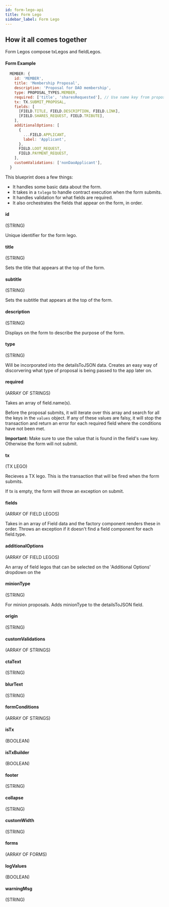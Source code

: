 ```yaml
---
id: form-lego-api
title: Form Lego
sidebar_label: Form Lego
---
```


## How it all comes together

Form Legos compose txLegos and fieldLegos.

#### Form Example

```js
  MEMBER: {
    id: 'MEMBER',
    title: 'Membership Proposal',
    description: 'Proposal for DAO membership',
    type: PROPOSAL_TYPES.MEMBER,
    required: ['title', 'sharesRequested'], // Use name key from proposal type object
    tx: TX.SUBMIT_PROPOSAL,
    fields: [
      [FIELD.TITLE, FIELD.DESCRIPTION, FIELD.LINK],
      [FIELD.SHARES_REQUEST, FIELD.TRIBUTE],
    ],
    additionalOptions: [
      {
        ...FIELD.APPLICANT,
        label: 'Applicant',
      },
      FIELD.LOOT_REQUEST,
      FIELD.PAYMENT_REQUEST,
    ],
    customValidations: ['nonDaoApplicant'],
  }
```

This blueprint does a few things:

- It handles some basic data about the form.
- It takes in a `txlego` to handle contract execution when the form submits.
- It handles validation for what fields are required.
- It also orchestrates the fields that appear on the form, in order.

#### id

(STRING)

Unique identifier for the form lego.

#### title

(STRING)

Sets the title that appears at the top of the form.

#### subtitle

(STRING)

Sets the subtitle that appears at the top of the form.

#### description

(STRING)

Displays on the form to describe the purpose of the form.

#### type

(STRING)

Will be incorporated into the detailsToJSON data. Creates an easy way of discorvering what type of proposal is being passed to the app later on.

#### required

(ARRAY OF STRINGS)

Takes an array of field.name(s).

Before the proposal submits, it will iterate over this array and search for all the keys in the `values` object. If any of these values are falsy, it will stop the transaction and return an error for each required field where the conditions have not been met.

**Important:** Make sure to use the value that is found in the field's `name` key. Otherwise the form will not submit.

#### tx

(TX LEGO)

Recieves a TX lego. This is the transaction that will be fired when the form submits.

If tx is empty, the form will throw an exception on submit.

#### fields

(ARRAY OF FIELD LEGOS)

Takes in an array of Field data and the factory component renders these in order. Throws an exception if it doesn't find a field component for each field.type.

#### additionalOptions

(ARRAY OF FIELD LEGOS)

An array of field legos that can be selected on the 'Additional Options' dropdown on the

#### minionType

(STRING)

For minion proposals. Adds minionType to the detailsToJSON field.

#### origin

(STRING)

#### customValidations

(ARRAY OF STRINGS)

#### ctaText

(STRING)

#### blurText

(STRING)

#### formConditions

(ARRAY OF STRINGS)

#### isTx

(BOOLEAN)

#### isTxBuilder

(BOOLEAN)

#### footer

(STRING)

#### collapse

(STRING)

#### customWidth

(STRING)

#### forms

(ARRAY OF FORMS)

#### logValues

(BOOLEAN)

#### warningMsg

(STRING)
